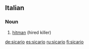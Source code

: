 ==Italian==

===Noun===
{{it-noun|sicar|m|io|i}}

# [[hitman]] (hired killer)

[[de:sicario]]
[[es:sicario]]
[[ru:sicario]]
[[fi:sicario]]